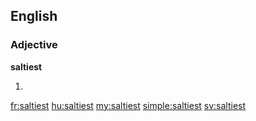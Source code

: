==English==

===Adjective===
'''saltiest'''

# {{superlative of|[[salty#English|salty]]}}

[[fr:saltiest]]
[[hu:saltiest]]
[[my:saltiest]]
[[simple:saltiest]]
[[sv:saltiest]]